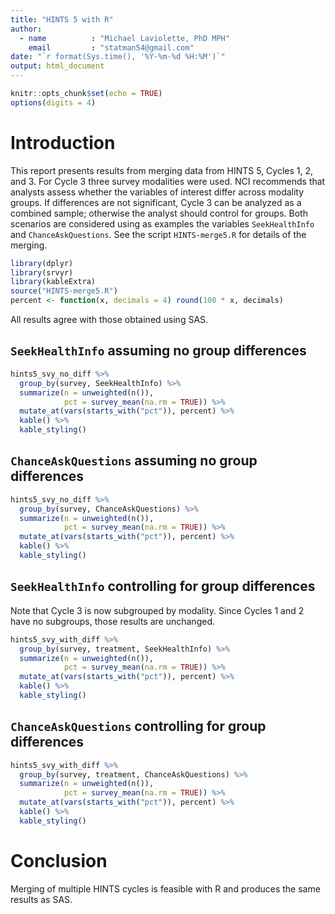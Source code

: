 ```yaml
---
title: "HINTS 5 with R"
author: 
  - name          : "Michael Laviolette, PhD MPH" 
    email         : "statman54@gmail.com"
date: "`r format(Sys.time(), '%Y-%m-%d %H:%M')`"
output: html_document
---
```


```r
knitr::opts_chunk$set(echo = TRUE)
options(digits = 4)
```

# Introduction

This report presents results from merging data from HINTS 5, Cycles 1, 2, and 3. For Cycle 3 three survey modalities were used. NCI recommends that analysts assess whether the variables of interest differ across modality groups. If differences are not significant, Cycle 3 can be analyzed as a combined sample; otherwise the analyst should control for groups. Both scenarios are considered using as examples the variables `SeekHealthInfo` and `ChanceAskQuestions`. See the script `HINTS-merge5.R` for details of the merging. 

```r
library(dplyr)
library(srvyr)
library(kableExtra)
source("HINTS-merge5.R")
percent <- function(x, decimals = 4) round(100 * x, decimals)
```

All results agree with those obtained using SAS. 

## `SeekHealthInfo` assuming no group differences

```r
hints5_svy_no_diff %>% 
  group_by(survey, SeekHealthInfo) %>% 
  summarize(n = unweighted(n()),
            pct = survey_mean(na.rm = TRUE)) %>% 
  mutate_at(vars(starts_with("pct")), percent) %>% 
  kable() %>% 
  kable_styling()

```

## `ChanceAskQuestions` assuming no group differences

```r
hints5_svy_no_diff %>% 
  group_by(survey, ChanceAskQuestions) %>% 
  summarize(n = unweighted(n()),
            pct = survey_mean(na.rm = TRUE)) %>% 
  mutate_at(vars(starts_with("pct")), percent) %>% 
  kable() %>% 
  kable_styling()

```

## `SeekHealthInfo` controlling for group differences

Note that Cycle 3 is now subgrouped by modality. Since Cycles 1 and 2 have no subgroups, those results are unchanged.

```r
hints5_svy_with_diff %>% 
  group_by(survey, treatment, SeekHealthInfo) %>% 
  summarize(n = unweighted(n()),
            pct = survey_mean(na.rm = TRUE)) %>% 
  mutate_at(vars(starts_with("pct")), percent) %>% 
  kable() %>% 
  kable_styling()

```

## `ChanceAskQuestions` controlling for group differences

```r
hints5_svy_with_diff %>% 
  group_by(survey, treatment, ChanceAskQuestions) %>% 
  summarize(n = unweighted(n()),
            pct = survey_mean(na.rm = TRUE)) %>% 
  mutate_at(vars(starts_with("pct")), percent) %>% 
  kable() %>% 
  kable_styling()

```

# Conclusion

Merging of multiple HINTS cycles is feasible with R and produces the same results as SAS.

